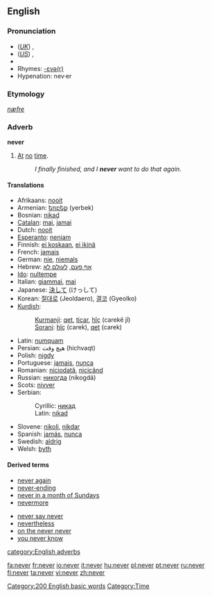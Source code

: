 ==English==

{{rank|first|down|good|99|never|shall|most|where}}

===Pronunciation===
*(''[[Received Pronunciation|UK]]'') {{IPA|/ˈnɛvə/}}, {{SAMPA|/"nEv@/}}
*(''[[General American|US]]'') {{IPA|/ˈnɛvɚ/}}, {{SAMPA|/"nEv@`/}}
*{{audio|en-us-never.ogg|Audio (US)}}
*Rhymes: [[Rhymes:English:-ɛvə(r)|-ɛvə(r)]]
*Hypenation: nev&middot;er

===Etymology===
{{ang}} ''[[næfre]]''

===Adverb===
'''never'''
#[[at|At]] [[no]] [[time]].
#:''I finally finished, and I '''never''' want to do that again.''

====Translations====
{{top}}
*Afrikaans: [[nooit]]
*Armenian: [[երբեք]] (yerbek)
*Bosnian: [[nikad#Bosnian|nikad]]
*[[Catalan]]: [[mai]], [[jamai]]
*Dutch: [[nooit]]
*[[Esperanto]]: [[neniam]]
*Finnish: [[ei koskaan]], [[ei ikinä]]
*French: [[jamais]]
*German: [[nie]], [[niemals]]
*Hebrew: [[אף פעם]], [[לעולם לא]]
*[[Ido]]: [[nultempe]]
*Italian: [[giammai]], [[mai]]
*Japanese: [[決して]] (けっして)
*Korean: [[절대로]] (Jeoldaero), [[결코]] (Gyeolko)
*[[Kurdish]]:
*:[[Kurmanji]]: [[qet]], [[ticar]], [[hîç]] (carekê jî)
*:[[Sorani]]: [[hîç]] (carek), [[qet]] (carek)
{{mid}}
*Latin: [[numquam]]
*Persian: هیچ وقت (hichvaqt)
*Polish: [[nigdy]]
*Portuguese: [[jamais]], [[nunca]]
*Romanian: [[niciodată]], [[nicicând]]
*Russian: [[никогда]] (nikogdá)
*Scots: [[nivver]]
*Serbian:
*:Cyrillic: [[никад#Serbian|никад]]
*:Latin: [[nikad#Serbian|nikad]]
*Slovene: [[nikoli]], [[nikdar]]
*Spanish: [[jamás]], [[nunca]]
*Swedish: [[aldrig]]
*Welsh: [[byth]]
{{bottom}}

====Derived terms====
{{top2}}
*[[never again]]
*[[never-ending]]
*[[never in a month of Sundays]]
*[[nevermore]]
{{mid2}}
*[[never say never]]
*[[nevertheless]]
*[[on the never never]]
*[[you never know]]
{{bottom}}

[[category:English adverbs]]
[[Category:200 English basic words]]
[[Category:Time]]

[[fa:never]]
[[fr:never]]
[[io:never]]
[[it:never]]
[[hu:never]]
[[pl:never]]
[[pt:never]]
[[ru:never]]
[[fi:never]]
[[ta:never]]
[[vi:never]]
[[zh:never]]